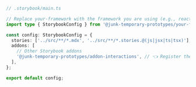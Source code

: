 ```ts
// .storybook/main.ts

// Replace your-framework with the framework you are using (e.g., react-webpack5, vue3-webpack5)
import type { StorybookConfig } from '@junk-temporary-prototypes/your-framework';

const config: StorybookConfig = {
  stories: ['../src/**/*.mdx', '../src/**/*.stories.@(js|jsx|ts|tsx)'],
  addons: [
    // Other Storybook addons
    '@junk-temporary-prototypes/addon-interactions', // 👈 Register the addon
  ],
};

export default config;
```
